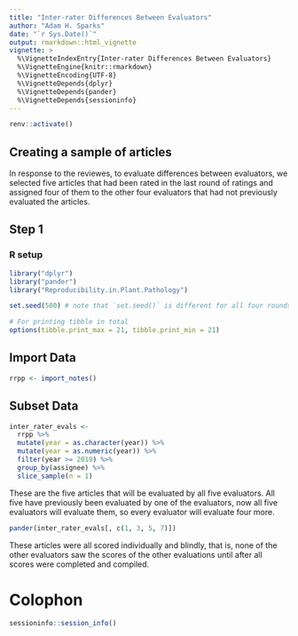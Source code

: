 ```yaml
---
title: "Inter-rater Differences Between Evaluators"
author: "Adam H. Sparks"
date: "`r Sys.Date()`"
output: rmarkdown::html_vignette
vignette: >
  %\VignetteIndexEntry{Inter-rater Differences Between Evaluators}
  %\VignetteEngine{knitr::rmarkdown}
  %\VignetteEncoding{UTF-8}
  %\VignetteDepends{dplyr}
  %\VignetteDepends{pander}
  %\VignetteDepends{sessioninfo}
---
```



```r
renv::activate()
```

## Creating a sample of articles

In response to the reviewes, to evaluate differences between evaluators, we selected five articles that had been rated in the last round of ratings and assigned four of them to the other four evaluators that had not previously evaluated the articles.

## Step 1

### R setup

```r
library("dplyr")
library("pander")
library("Reproducibility.in.Plant.Pathology")

set.seed(500) # note that `set.seed()` is different for all four rounds

# For printing tibble in total
options(tibble.print_max = 21, tibble.print_min = 21)
```

## Import Data

```r
rrpp <- import_notes()
```

## Subset Data

```r
inter_rater_evals <-
  rrpp %>%
  mutate(year = as.character(year)) %>%
  mutate(year = as.numeric(year)) %>%
  filter(year >= 2019) %>%
  group_by(assignee) %>%
  slice_sample(n = 1)
```

These are the five articles that will be evaluated by all five evaluators.
All five have previously been evaluated by one of the evaluators, now all five evaluators will evaluate them, so every evaluator will evaluate four more.

```r
pander(inter_rater_evals[, c(1, 3, 5, 7)])
```

These articles were all scored individually and blindly, that is, none of the other evaluators saw the scores of the other evaluations until after all scores were completed and compiled.

# Colophon

```r
sessioninfo::session_info()
```
